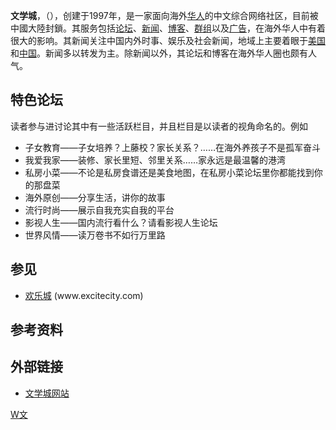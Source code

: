 {{unreferenced|time=2013-12-03}}
{{Infobox Company 
| company_name = 文学城
| company_type = 媒体
| company_logo = 
| foundation = 
| location =  {{USA}}[[加利福尼亚|加利福尼亚]][[费利蒙|费利蒙]]
| homepage = {{URL|https://www.wenxuecity.com}}
}}
'''文学城'''，（{{lang-en|Wenxue City}}），创建于1997年，是一家面向海外[[华人|华人]]的中文综合网络社区，目前被中國大陸封鎖。其服务包括[[论坛|论坛]]、[[新闻|新闻]]、[[博客|博客]]、[[群组|群组]]以及[[广告|广告]]，在海外华人中有着很大的影响。其新闻关注中国内外时事、娱乐及社会新闻，地域上主要着眼于[[美国|美国]]和[[中国|中国]]。新闻多以转发为主。除新闻以外，其论坛和博客在海外华人圈也颇有人气。

==特色论坛==
读者参与进讨论其中有一些活跃栏目，并且栏目是以读者的视角命名的。例如

*子女教育——子女培养？上藤校？家长关系？……在海外养孩子不是孤军奋斗
*我爱我家——装修、家长里短、邻里关系……家永远是最温馨的港湾
*私房小菜——不论是私房食谱还是美食地图，在私房小菜论坛里你都能找到你的那盘菜
*海外原创——分享生活，讲你的故事
*流行时尚——展示自我充实自我的平台
*影视人生——国内流行看什么？请看影视人生论坛
*世界风情——读万卷书不如行万里路

==参见==
*[[欢乐城|欢乐城]] (www.excitecity.com)

==参考资料==
<references/>

==外部链接==
*[https://www.wenxuecity.com 文学城网站]

[[Category:1997年建立的网站|W文]]